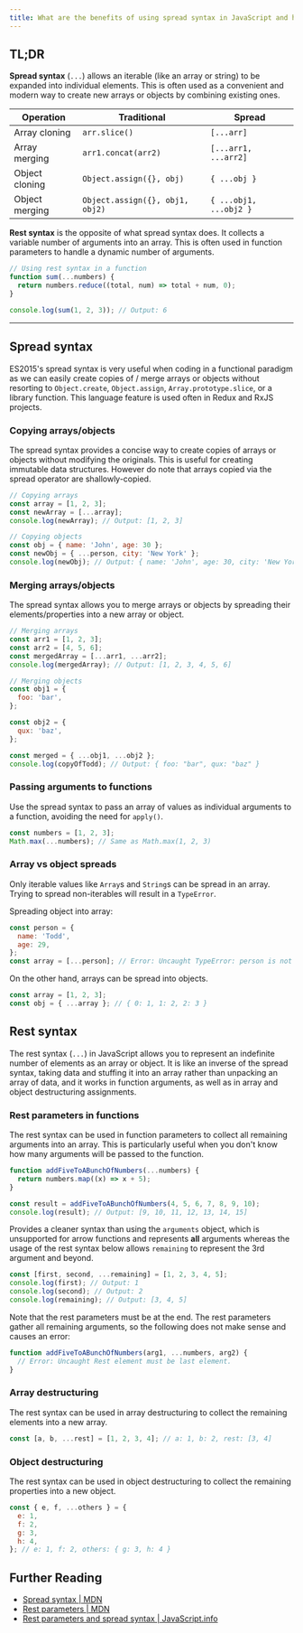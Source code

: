 ```yaml
---
title: What are the benefits of using spread syntax in JavaScript and how is it different from rest syntax?
---
```


## TL;DR

**Spread syntax** (`...`) allows an iterable (like an array or string) to be expanded into individual elements. This is often used as a convenient and modern way to create new arrays or objects by combining existing ones.

| Operation      | Traditional                     | Spread                 |
| -------------- | ------------------------------- | ---------------------- |
| Array cloning  | `arr.slice()`                   | `[...arr]`             |
| Array merging  | `arr1.concat(arr2)`             | `[...arr1, ...arr2]`   |
| Object cloning | `Object.assign({}, obj)`        | `{ ...obj }`           |
| Object merging | `Object.assign({}, obj1, obj2)` | `{ ...obj1, ...obj2 }` |

**Rest syntax** is the opposite of what spread syntax does. It collects a variable number of arguments into an array. This is often used in function parameters to handle a dynamic number of arguments.

```js
// Using rest syntax in a function
function sum(...numbers) {
  return numbers.reduce((total, num) => total + num, 0);
}

console.log(sum(1, 2, 3)); // Output: 6
```

---

## Spread syntax

ES2015's spread syntax is very useful when coding in a functional paradigm as we can easily create copies of / merge arrays or objects without resorting to `Object.create`, `Object.assign`, `Array.prototype.slice`, or a library function. This language feature is used often in Redux and RxJS projects.

### Copying arrays/objects

The spread syntax provides a concise way to create copies of arrays or objects without modifying the originals. This is useful for creating immutable data structures. However do note that arrays copied via the spread operator are shallowly-copied.

```js
// Copying arrays
const array = [1, 2, 3];
const newArray = [...array];
console.log(newArray); // Output: [1, 2, 3]

// Copying objects
const obj = { name: 'John', age: 30 };
const newObj = { ...person, city: 'New York' };
console.log(newObj); // Output: { name: 'John', age: 30, city: 'New York' }
```

### Merging arrays/objects

The spread syntax allows you to merge arrays or objects by spreading their elements/properties into a new array or object.

```js
// Merging arrays
const arr1 = [1, 2, 3];
const arr2 = [4, 5, 6];
const mergedArray = [...arr1, ...arr2];
console.log(mergedArray); // Output: [1, 2, 3, 4, 5, 6]

// Merging objects
const obj1 = {
  foo: 'bar',
};

const obj2 = {
  qux: 'baz',
};

const merged = { ...obj1, ...obj2 };
console.log(copyOfTodd); // Output: { foo: "bar", qux: "baz" }
```

### Passing arguments to functions

Use the spread syntax to pass an array of values as individual arguments to a function, avoiding the need for `apply()`.

```js
const numbers = [1, 2, 3];
Math.max(...numbers); // Same as Math.max(1, 2, 3)
```

### Array vs object spreads

Only iterable values like `Array`s and `String`s can be spread in an array. Trying to spread non-iterables will result in a `TypeError`.

Spreading object into array:

```js
const person = {
  name: 'Todd',
  age: 29,
};
const array = [...person]; // Error: Uncaught TypeError: person is not iterable
```

On the other hand, arrays can be spread into objects.

```js
const array = [1, 2, 3];
const obj = { ...array }; // { 0: 1, 1: 2, 2: 3 }
```

## Rest syntax

The rest syntax (`...`) in JavaScript allows you to represent an indefinite number of elements as an array or object. It is like an inverse of the spread syntax, taking data and stuffing it into an array rather than unpacking an array of data, and it works in function arguments, as well as in array and object destructuring assignments.

### Rest parameters in functions

The rest syntax can be used in function parameters to collect all remaining arguments into an array. This is particularly useful when you don't know how many arguments will be passed to the function.

```js
function addFiveToABunchOfNumbers(...numbers) {
  return numbers.map((x) => x + 5);
}

const result = addFiveToABunchOfNumbers(4, 5, 6, 7, 8, 9, 10);
console.log(result); // Output: [9, 10, 11, 12, 13, 14, 15]
```

Provides a cleaner syntax than using the `arguments` object, which is unsupported for arrow functions and represents **all** arguments whereas the usage of the rest syntax below allows `remaining` to represent the 3rd argument and beyond.

```js
const [first, second, ...remaining] = [1, 2, 3, 4, 5];
console.log(first); // Output: 1
console.log(second); // Output: 2
console.log(remaining); // Output: [3, 4, 5]
```

Note that the rest parameters must be at the end. The rest parameters gather all remaining arguments, so the following does not make sense and causes an error:

```js
function addFiveToABunchOfNumbers(arg1, ...numbers, arg2) {
  // Error: Uncaught Rest element must be last element.
}
```

### Array destructuring

The rest syntax can be used in array destructuring to collect the remaining elements into a new array.

```js
const [a, b, ...rest] = [1, 2, 3, 4]; // a: 1, b: 2, rest: [3, 4]
```

### Object destructuring

The rest syntax can be used in object destructuring to collect the remaining properties into a new object.

```js
const { e, f, ...others } = {
  e: 1,
  f: 2,
  g: 3,
  h: 4,
}; // e: 1, f: 2, others: { g: 3, h: 4 }
```

## Further Reading

- [Spread syntax | MDN](https://developer.mozilla.org/en-US/docs/Web/JavaScript/Reference/Operators/Spread_syntax)
- [Rest parameters | MDN](https://developer.mozilla.org/en-US/docs/Web/JavaScript/Reference/Functions/rest_parameters)
- [Rest parameters and spread syntax | JavaScript.info](https://javascript.info/rest-parameters-spread)
